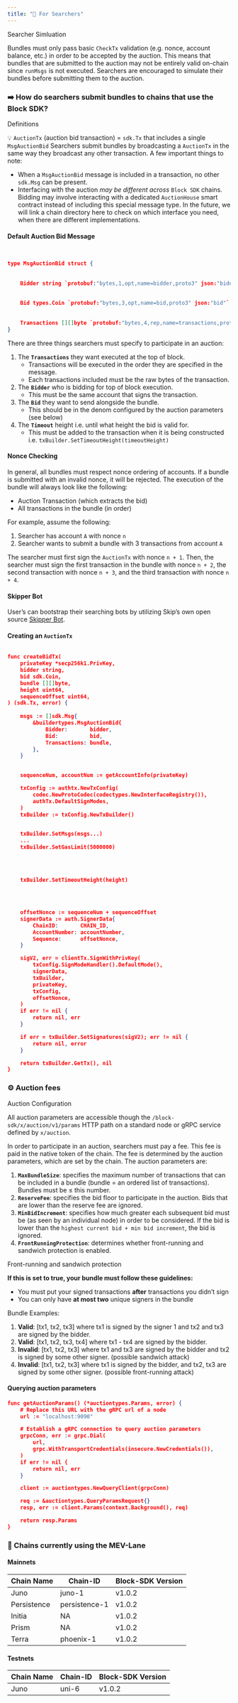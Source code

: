 ```yaml
---
title: "🥷 For Searchers"
---
```

<Warning>
Searcher Simluation

Bundles must only pass basic `CheckTx` validation (e.g. nonce, account balance, etc.) in order to be accepted by the auction. This means that bundles that are submitted to the auction may not be entirely valid on-chain since `runMsgs` is not executed. Searchers are encouraged to simulate their bundles before submitting them to the auction.
</Warning>

### ➡️ How do searchers submit bundles to chains that use the Block SDK?[​](#️-how-do-searchers-submit-bundles-to-chains-that-use-the-block-sdk "Direct link to heading")
<Note>
Definitions

💡 `AuctionTx` (auction bid transaction) = `sdk.Tx` that includes a single `MsgAuctionBid`
</Note>
Searchers submit bundles by broadcasting a `AuctionTx` in the same way they broadcast any other transaction. A few important things to note:

*   When a `MsgAuctionBid` message is included in a transaction, no other `sdk.Msg` can be present.
*   Interfacing with the auction _may be different across_ `Block SDK` chains. Bidding may involve interacting with a dedicated `AuctionHouse` smart contract instead of including this special message type. In the future, we will link a chain directory here to check on which interface you need, when there are different implementations.

#### Default Auction Bid Message[​](#default-auction-bid-message "Direct link to heading")

```json


type MsgAuctionBid struct {
    
    
    Bidder string `protobuf:"bytes,1,opt,name=bidder,proto3" json:"bidder,omitempty"`
    
    
    Bid types.Coin `protobuf:"bytes,3,opt,name=bid,proto3" json:"bid"`
    
    
    Transactions [][]byte `protobuf:"bytes,4,rep,name=transactions,proto3" json:"transactions,omitempty"`
}

```


There are three things searchers must specify to participate in an auction:

1.  The **`Transactions`** they want executed at the top of block.
    *   Transactions will be executed in the order they are specified in the message.
    *   Each transactions included must be the raw bytes of the transaction.
2.  The **`Bidder`** who is bidding for top of block execution.
    *   This must be the same account that signs the transaction.
3.  The **`Bid`** they want to send alongside the bundle.
    *   This should be in the denom configured by the auction parameters (see below)
4.  The **`Timeout`** height i.e. until what height the bid is valid for.
    *   This must be added to the transaction when it is being constructed i.e. `txBuilder.SetTimeoutHeight(timeoutHeight)`

#### Nonce Checking[​](#nonce-checking "Direct link to heading")

In general, all bundles must respect nonce ordering of accounts. If a bundle is submitted with an invalid nonce, it will be rejected. The execution of the bundle will always look like the following:

*   Auction Transaction (which extracts the bid)
*   All transactions in the bundle (in order)

For example, assume the following:

1.  Searcher has account `A` with nonce `n`
2.  Searcher wants to submit a bundle with 3 transactions from account `A`

The searcher must first sign the `AuctionTx` with nonce `n + 1`. Then, the searcher must sign the first transaction in the bundle with nonce `n + 2`, the second transaction with nonce `n + 3`, and the third transaction with nonce `n + 4`.

#### Skipper Bot[​](#skipper-bot "Direct link to heading")

User’s can bootstrap their searching bots by utilizing Skip’s own open source [Skipper Bot](https://github.com/skip-mev/skipper).

#### Creating an `AuctionTx`[​](#creating-an-auctiontx "Direct link to heading")

```json

func createBidTx(
    privateKey *secp256k1.PrivKey,
    bidder string,
    bid sdk.Coin,
    bundle [][]byte,
    height uint64,
    sequenceOffset uint64,
) (sdk.Tx, error) {
    
    msgs := []sdk.Msg{
        &buildertypes.MsgAuctionBid{
            Bidder:       bidder,
            Bid:          bid,
            Transactions: bundle,
        },
    }

    
    sequenceNum, accountNum := getAccountInfo(privateKey)

    txConfig := authtx.NewTxConfig(
        codec.NewProtoCodec(codectypes.NewInterfaceRegistry()),
        authTx.DefaultSignModes,
    )
    txBuilder := txConfig.NewTxBuilder()

    
    txBuilder.SetMsgs(msgs...)
    ...
    txBuilder.SetGasLimit(5000000)

    
    
    
    txBuilder.SetTimeoutHeight(height)

    
    
    
    offsetNonce := sequenceNum + sequenceOffset
    signerData := auth.SignerData{
        ChainID:       CHAIN_ID,
        AccountNumber: accountNumber,
        Sequence:      offsetNonce,
    }

    sigV2, err = clientTx.SignWithPrivKey(
        txConfig.SignModeHandler().DefaultMode(),
        signerData,
        txBuilder,
        privateKey,
        txConfig,
        offsetNonce,
    )
    if err != nil {
        return nil, err
    }

    if err = txBuilder.SetSignatures(sigV2); err != nil {
        return nil, error
    }

    return txBuilder.GetTx(), nil
}

```


### ⚙️ Auction fees[​](#️-auction-fees "Direct link to heading")
<Note>
Auction Configuration

All auction parameters are accessible though the `/block-sdk/x/auction/v1/params` HTTP path on a standard node or gRPC service defined by `x/auction`.
</Note>

In order to participate in an auction, searchers must pay a fee. This fee is paid in the native token of the chain. The fee is determined by the auction parameters, which are set by the chain. The auction parameters are:

1.  **`MaxBundleSize`**: specifies the maximum number of transactions that can be included in a bundle (bundle = an ordered list of transactions). Bundles must be ≤ this number.
2.  **`ReserveFee`**: specifies the bid floor to participate in the auction. Bids that are lower than the reserve fee are ignored.
3.  **`MinBidIncrement`**: specifies how much greater each subsequent bid must be (as seen by an individual node) in order to be considered. If the bid is lower than the `highest current bid + min bid increment`, the bid is ignored.
4.  **`FrontRunningProtection`**: determines whether front-running and sandwich protection is enabled.

<Note>
Front-running and sandwich protection

**If this is set to true, your bundle must follow these guidelines:**

*   You must put your signed transactions **after** transactions you didn’t sign
*   You can only have **at most two** unique signers in the bundle
</Note>

Bundle Examples:

1.  **Valid**: \[tx1, tx2, tx3\] where tx1 is signed by the signer 1 and tx2 and tx3 are signed by the bidder.
2.  **Valid**: \[tx1, tx2, tx3, tx4\] where tx1 - tx4 are signed by the bidder.
3.  **Invalid**: \[tx1, tx2, tx3\] where tx1 and tx3 are signed by the bidder and tx2 is signed by some other signer. (possible sandwich attack)
4.  **Invalid**: \[tx1, tx2, tx3\] where tx1 is signed by the bidder, and tx2, tx3 are signed by some other signer. (possible front-running attack)

#### Querying auction parameters[​](#querying-auction-parameters "Direct link to heading")

```json
func getAuctionParams() (*auctiontypes.Params, error) {
    # Replace this URL with the gRPC url of a node
    url := "localhost:9090"

    # Establish a gRPC connection to query auction parameters
    grpcConn, err := grpc.Dial(
        url,
        grpc.WithTransportCredentials(insecure.NewCredentials()),
    )
    if err != nil {
        return nil, err
    }

    client := auctiontypes.NewQueryClient(grpcConn)

    req := &auctiontypes.QueryParamsRequest{}
    resp, err := client.Params(context.Background(), req)

    return resp.Params
}

```


### 🚨 Chains currently using the MEV-Lane[​](#-chains-currently-using-the-mev-lane "Direct link to heading")

#### Mainnets[​](#mainnets "Direct link to heading")


|Chain Name |Chain-ID     |Block-SDK Version|
|-----------|-------------|-----------------|
|Juno       |juno-1       |v1.0.2           |
|Persistence|persistence-1|v1.0.2           |
|Initia     |NA           |v1.0.2           |
|Prism      |NA           |v1.0.2           |
|Terra      |phoenix-1    |v1.0.2           |


#### Testnets[​](#testnets "Direct link to heading")


|Chain Name|Chain-ID|Block-SDK Version|
|----------|--------|-----------------|
|Juno      |uni-6   |v1.0.2           |
